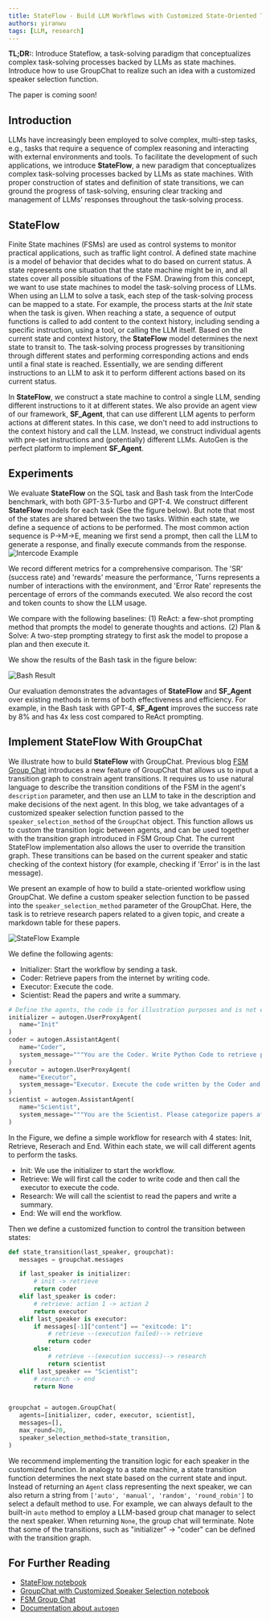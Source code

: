 ```yaml
---
title: StateFlow - Build LLM Workflows with Customized State-Oriented Transition Function in GroupChat
authors: yiranwu
tags: [LLM, research]
---
```


**TL;DR:**: Introduce Stateflow, a task-solving paradigm that conceptualizes complex task-solving processes backed by LLMs as state machines.
Introduce how to use GroupChat to realize such an idea with a customized speaker selection function.

The paper is coming soon!

## Introduction
LLMs have increasingly been employed to solve complex, multi-step tasks, e.g., tasks that require a sequence of complex reasoning
and interacting with external environments and tools. To facilitate the development of such applications, we introduce **StateFlow**, a new paradigm
that conceptualizes complex task-solving processes backed by LLMs as state machines. With proper construction of states and definition of
state transitions, we can ground the progress of task-solving, ensuring clear tracking and management of LLMs' responses throughout the task-solving process.

## StateFlow
Finite State machines (FSMs) are used as control systems to monitor practical applications, such as traffic light control.
A defined state machine is a model of behavior that decides what to do based on current status. A state represents one situation that the state machine might be in, and all states cover all possible situations of the FSM.
Drawing from this concept, we want to use state machines to model the task-solving process of LLMs. When using an LLM to solve a task, each step of the task-solving process can be mapped to a state.
For example, the process starts at the *Init* state when the task is given. When reaching a state, a sequence of output functions is called to add content to the context history, including sending a specific instruction, using a tool, or calling the LLM itself.
Based on the current state and context history, the **StateFlow** model determines the next state to transit to. The task-solving process progresses by transitioning through different states and performing corresponding actions and ends until a final state is reached.
Essentially, we are sending different instructions to an LLM to ask it to perform different actions based on its current status.

In **StateFlow**, we construct a state machine to control a single LLM, sending different instructions to it at different states.
We also provide an agent view of our framework, **SF_Agent**, that can use different LLM agents to perform actions at different states.
In this case, we don't need to add instructions to the context history and call the LLM. Instead, we construct individual agents with pre-set instructions and (potentially) different LLMs.
AutoGen is the perfect platform to implement **SF_Agent**.

## Experiments
We evaluate **StateFlow** on the SQL task and Bash task from the InterCode benchmark, with both GPT-3.5-Turbo and GPT-4.
We construct different **StateFlow** models for each task (See the figure below). But note that most of the states are shared between the two tasks.
Within each state, we define a sequence of actions to be performed. The most common action sequence is P->M->E, meaning we first send a prompt, then call the LLM to generate a response, and finally execute commands from the response.
![Intercode Example](./img/intercode.png)

We record different metrics for a comprehensive comparison. The 'SR' (success rate) and 'rewards' measure the performance,
'Turns represents a number of interactions with the environment, and 'Error Rate' represents the percentage of errors of the commands executed.
We also record the cost and token counts to show the LLM usage.

We compare with the following baselines:
(1) ReAct: a few-shot prompting method that prompts the model to generate thoughts and actions.
(2) Plan & Solve: A two-step prompting strategy to first ask the model to propose a plan and then execute it.

We show the results of the Bash task in the figure below:

![Bash Result](./img/bash_result.png)

Our evaluation demonstrates the advantages of **StateFlow** and **SF_Agent** over existing methods in terms of both effectiveness and efficiency.
For example, in the Bash task with GPT-4, **SF_Agent** improves the success rate by 8% and has 4x less cost compared to ReAct prompting.


## Implement StateFlow With GroupChat
We illustrate how to build **StateFlow** with GroupChat. Previous blog [FSM Group Chat](/blog/2024/02/11/FSM-GroupChat/)
introduces a new feature of GroupChat that allows us to input a transition graph to constrain agent transitions.
It requires us to use natural language to describe the transition conditions of the FSM in the agent's `description` parameter, and then use an LLM to take in the description and make decisions of the next agent.
In this blog, we take advantages of a customized speaker selection function passed to the `speaker_selection_method` of the `GroupChat` object.
This function allows us to custom the transition logic between agents, and can be used together with the transition graph introduced in FSM Group Chat. The current StateFlow implementation also allows the user to override the transition graph.
These transitions can be based on the current speaker and static checking of the context history (for example, checking if 'Error' is in the last message).

We present an example of how to build a state-oriented workflow using GroupChat.
We define a custom speaker selection function to be passed into the `speaker_selection_method` parameter of the GroupChat.
Here, the task is to retrieve research papers related to a given topic, and create a markdown table for these papers.

![StateFlow Example](./img/sf_example_1.png)


We define the following agents:
- Initializer: Start the workflow by sending a task.
- Coder: Retrieve papers from the internet by writing code.
- Executor: Execute the code.
- Scientist: Read the papers and write a summary.


```python
# Define the agents, the code is for illustration purposes and is not executable.
initializer = autogen.UserProxyAgent(
   name="Init"
)
coder = autogen.AssistantAgent(
   name="Coder",
   system_message="""You are the Coder. Write Python Code to retrieve papers from arxiv.."""
)
executor = autogen.UserProxyAgent(
   name="Executor",
   system_message="Executor. Execute the code written by the Coder and report the result.",
)
scientist = autogen.AssistantAgent(
   name="Scientist",
   system_message="""You are the Scientist. Please categorize papers after seeing their abstracts printed and create a markdown table with Domain, Title, Authors, Summary and Link. Return 'TERMINATE' in the end.""",
)
```

In the Figure, we define a simple workflow for research with 4 states: Init, Retrieve, Reserach and End. Within each state, we will call different agents to perform the tasks.
- Init: We use the initializer to start the workflow.
- Retrieve: We will first call the coder to write code and then call the executor to execute the code.
- Research: We will call the scientist to read the papers and write a summary.
- End: We will end the workflow.


Then we define a customized function to control the transition between states:
```python
def state_transition(last_speaker, groupchat):
   messages = groupchat.messages

   if last_speaker is initializer:
       # init -> retrieve
       return coder
   elif last_speaker is coder:
       # retrieve: action 1 -> action 2
       return executor
   elif last_speaker is executor:
       if messages[-1]["content"] == "exitcode: 1":
           # retrieve --(execution failed)--> retrieve
           return coder
       else:
           # retrieve --(execution success)--> research
           return scientist
   elif last_speaker == "Scientist":
       # research -> end
       return None


groupchat = autogen.GroupChat(
   agents=[initializer, coder, executor, scientist],
   messages=[],
   max_round=20,
   speaker_selection_method=state_transition,
)
```

We recommend implementing the transition logic for each speaker in the customized function. In analogy to a state machine, a state transition function determines the next state based on the current state and input.
Instead of returning an `Agent` class representing the next speaker, we can also return a string from `['auto', 'manual', 'random', 'round_robin']` to select a default method to use.
For example, we can always default to the built-in `auto` method to employ a LLM-based group chat manager to select the next speaker.
When returning `None`, the group chat will terminate. Note that some of the transitions, such as "initializer" -> "coder" can be defined with the transition graph.


## For Further Reading
* [StateFlow notebook](/docs/notebooks/agentchat_groupchat_stateflow)
* [GroupChat with Customized Speaker Selection notebook](/docs/notebooks/agentchat_groupchat_customized)
* [FSM Group Chat](/blog/2024/02/11/FSM-GroupChat/)
* [Documentation about `autogen`](/docs/Getting-Started)
